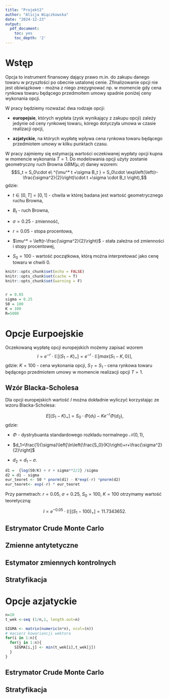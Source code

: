 ---
title: "Projekt2"
author: "Alicja Wiączkowska"
date: "2024-12-23"
output: 
  pdf_document:
    toc: yes
    toc_depth: '2'
---
\newpage 
  
# Wstęp  
  
Opcja to instrument finansowy dający prawo m.in. do zakupu danego towaru w przyszłości po obecnie ustalonej cenie. Zfinalizowanie opcji nie jest obiwiązkowe - można z niego zrezygnować np. w momencie gdy cena rynkowa towaru będącego przedmoitem umowy spadnie poniżej ceny wykonania opcji. 

W pracy będziemy rozważać dwa rodzaje opcji:

- **europejsie**, których wypłata (zysk wynikający z zakupu opcji) zależy jedynie od ceny rynkowej towaru, kórego dotyczyła umowa w czasie realizacji opcji,

- **azjatyckie**, na których wypłatę wpływa cena rynkowa towaru będącego przedmiotem umowy w kilku punktach czasu.

W pracy zajmiemy się estymacją wartości oczekiwanej wypłaty opcji kupna w momencie wykonania $T=1$. Do  modelowania opcji użyty zostanie geometryczny ruch Browna $GBM(\mu,\sigma)$ daney wzorem:
$$S_t =
 S_0\cdot e\ ^{\mu^* t +\sigma B_t } = 
 S_0\cdot \exp\left(\left(r-\frac{\sigma^2}{2}\right)\cdot t +\sigma \cdot B_t \right),$$
gdzie:

- $t\in[0,T] = [0,1]$ - chwila w której badana jest wartość geometrycznego ruchu Browna,  


- $B_t$ - ruch Browna,   
  
- $\sigma = 0.25$ - zmienność, 

- $r = 0.05$ - stopa procentowa,  

- $\mu^* = \left(r-\frac{\sigma^2}{2}\right)$ - stała zależna od zmienności i stopy procentowej,

- $S_0 = 100$ - wartość początkowa, którą można interpretować jako cenę towaru w chwili 0.


```{r setup, include=FALSE}
knitr::opts_chunk$set(echo = FALSE)
knitr::opts_chunk$set(cache = T)
knitr::opts_chunk$set(warning = F)
```

```{r libraries}

```

```{r parmeters}
r = 0.05
sigma = 0.25
S0 = 100
K = 100
R=5000
```


# Opcje Eurpoejskie
  
Oczekowaną wypłatę opcji europejskich możemy zapisać wzorem 
$$I= e^{-r}\cdot\mathbb E\left[(S_1 - K)_+\right]=e^{-r}\cdot \mathbb E\left[max\{S_1 - K, 0\}\right],$$
gdzie: $K = 100$ - cena wykonania opcji, $S_T = S_1$ - cena rynkowa towaru będącego przedmiotem umowy w momencie realizacji opcji $T=1$.

## Wzór Blacka-Scholesa
Dla opcji europejskich wartość $I$ można dokładnie wyliczyć korzystając ze wzoru Blacka-Scholesa:

$$E\left[(S_1 - K)_+\right] = S_0 \cdot \Phi(d_1) - Ke^{-r}\Phi(d_2),$$
gdzie: 

- $\Phi$ - dystrybuanta standardowego rozkładu normalnego $\mathcal N(0,1)$,

- $d_1=\frac{1}{\sigma}\left[\ln\left(\frac{S_0}{K}\right)+r+\frac{\sigma^2}{2}\right]$

- $d_2=d_1-\sigma$.

```{r Black-Scholes}
d1 =  {log(S0/K) + r + sigma**2/2} /sigma
d2 = d1 - sigma
eur_teoret <- S0 * pnorm(d1) - K*exp(-r) *pnorm(d2)
eur_teoret<- exp(-r) * eur_teoret
```

Przy parmetrach: $r = 0.05$, $\sigma = 0.25$, $S_0 = 100$, $K = 100$ otrzymamy  wartość teoretyczną: 

$$I= e^{-0.05}\cdot\mathbb E\left[(S_1 - 100)_+\right] =11.7343652.$$

## Estrymator Crude Monte Carlo  

## Zmienne antytetyczne

## Estymator zmiennych kontrolnych
  
## Stratyfikacja
  
  
# Opcje azjatyckie
```{r}
n=10
t_wek <-seq (1/n,1, length.out=n)

SIGMA <- matrix(numeric(n*n), ncol=(n))
# macierz kowariancji wektora 
for(i in 1:n){
  for(j in 1:n){
    SIGMA[i,j] <- min(t_wek[i],t_wek[j])
  }
}
```



## Estrymator Crude Monte Carlo  

  
## Stratyfikacja
  


